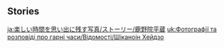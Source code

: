 {{EventTabs}}
==Stories==
{{TPRGT Story
|character          = Shikanoin Heizou
|time               = 2022-07-24
|zh                 = 
;今天是鹿野院平藏的生日哦，我们快去为他庆祝吧！
:'''鹿野院平藏：'''哎呀呀，这不是我的搭档和小派蒙嘛，下午好。
:'''旅行者：'''平藏，生日快乐。
:'''鹿野院平藏：'''嘿嘿，真体贴啊，谢谢你们。
:'''鹿野院平藏：'''好香的味道，里面装的是什么？让我猜猜…
:'''鹿野院平藏：'''是「绯樱天妇罗」吧？
:'''旅行者：'''猜对了。
:'''鹿野院平藏：'''不过，烹饪过程似乎不太顺利，你们应该尝试了很多遍。
:'''派蒙：'''你怎么知道…
:'''鹿野院平藏：'''你圆鼓鼓的小肚皮已经告诉我了哦。
:'''派蒙：'''欸？
:'''鹿野院平藏：'''嘴角也还挂着面衣呢。
:'''派蒙：'''欸&mdash;&mdash;
:'''鹿野院平藏：'''哈哈，趁它凉掉之前，我们快找个地方坐下来，一起享用吧。
|dialogue_review_zh = 趁它凉掉之前，我们快找个地方坐下来，一起享用吧。
|en                 =
;Today is [[Shikanoin Heizou]]'s birthday, let's go and celebrate with him!
:'''Shikanoin Heizou:''' Well hello there, if it isn't my dear partner and little Paimon. Good afternoon.
:'''Traveler:''' Happy birthday, Heizou.
:'''Shikanoin Heizou:''' Hehe, how thoughtful of you guys. Thanks.
:'''Shikanoin Heizou:''' It smells really good, what's inside? Let me guess...
:'''Shikanoin Heizou:''' It's [[Sakura Tempura]], isn't it?
:'''Traveler:''' Correct.
:'''Shikanoin Heizou:''' But it seems like you guys had some trouble cooking it... and tested it a lot of times.
:'''Paimon:''' How did you know...
:'''Shikanoin Heizou:''' Your bulging little belly ratted you out.
:'''Paimon:''' Eh?
:'''Shikanoin Heizou:''' And you still have fried batter around your mouth.
:'''Paimon:''' Eh&mdash;
:'''Shikanoin Heizou:''' Haha, let's find a place to sit down and enjoy it together before it gets cold.
|dialogue_review_en = Let's find a place to sit down and enjoy it together before it gets cold.
}}

<noinclude>
[[ja:楽しい時間を思い出に残す写真/ストーリー/鹿野院平蔵]]
[[uk:Фотографії та розповіді про гарні часи/Відомості/Шіканоін Хейдзо]]
</noinclude>